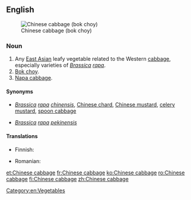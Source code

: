 ==English==
{{slim-wikipedia}}
[[Image:Bokchoy.jpg|thumb|Chinese cabbage (bok choy)]]

===Noun===
{{en-noun|head=[[Chinese]] [[cabbage]]|-|s}}

# Any [[East Asian]] leafy vegetable related to the Western [[cabbage]], especially varieties of ''[[Brassica]] [[rapa]]''.
# [[bok choy|Bok choy]].
# [[napa cabbage|Napa cabbage]].

====Synonyms====
* {{sense|bok choy}} ''[[Brassica]] [[rapa]] [[chinensis]]'', [[Chinese chard]], [[Chinese mustard]], [[celery mustard]], [[spoon cabbage]]
* {{sense|napa cabbage}} ''[[Brassica]] [[rapa]] [[pekinensis]]''

====Translations====
{{trans-top|leafy vegetable}}
* Finnish: {{t+|fi|kiinankaali}}
{{trans-mid}}
* Romanian: {{t-|ro|varză chinezească|f}}
{{trans-bottom}}

{{trans-see|bok choy}}

{{trans-see|napa cabbage}}

[[Category:en:Vegetables]]

[[et:Chinese cabbage]]
[[fr:Chinese cabbage]]
[[ko:Chinese cabbage]]
[[ro:Chinese cabbage]]
[[fi:Chinese cabbage]]
[[zh:Chinese cabbage]]